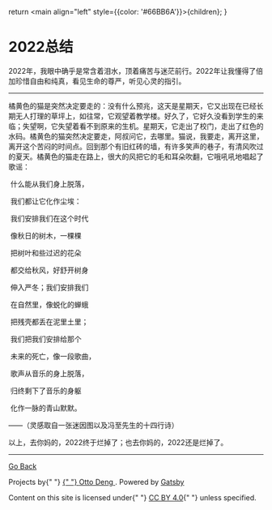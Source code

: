   return <main align="left" style={{color: '#66BB6A'}}>{children}</main>;
}

<title>"2022总结"</title>

# 2022总结

2022年，我眼中确乎是常含着泪水，顶着痛苦与迷茫前行。2022年让我懂得了倍加珍惜自由和纯真，看见生命的尊严，听见心灵的指引。

------



橘黄色的猫是突然决定要走的：没有什么预兆，这天是星期天，它又出现在已经长期无人打理的草坪上，如往常，它观望着教学楼。好久了，它好久没看到学生的来临；失望啊，它失望着看不到原来的生机。星期天，它走出了校门，走出了红色的水码。橘黄色的猫突然决定要走，阿叔问它，去哪里。猫说，我要走，离开这里，离开这个苦闷的时间点。回到那个有旧红砖的墙，有许多笑声的巷子，有清风吹过的夏天。橘黄色的猫走在路上，很大的风把它的毛和耳朵吹翻，它哦吼吼地唱起了歌谣：



​     什么能从我们身上脱落，

​     我们都让它化作尘埃：

​     我们安排我们在这个时代

​     像秋日的树木，一棵棵


​     把树叶和些过迟的花朵

​     都交给秋风，好舒开树身

​     伸入严冬；我们安排我们

​     在自然里，像蜕化的蝉蛾


​     把残壳都丢在泥里土里；

​     我们把我们安排给那个

​     未来的死亡，像一段歌曲，


​      歌声从音乐的身上脱落，

​     归终剩下了音乐的身躯

​     化作一脉的青山默默。


——（灵感取自一张迷因图以及冯至先生的十四行诗）


以上，去你妈的，2022终于烂掉了；也去你妈的，2022还是烂掉了。

------
<a
  align="center"
  color="#F2ABBD"
  width="100%"
  textAlign="center"
  paddingBottom="0.5rem"
  paddingTop="0.5rem">

[Go Back](../)

  <p>
          Projects by{" "}
          <a href="https://ottoqwq.me">
            {" "}
            <hi>Otto Deng</hi>
          </a>
          . Powered by <a href="https://www.gatsbyjs.com/">Gatsby</a>
        </p>
        <p>
          Content on this site is licensed under{" "}
          <a href="https://creativecommons.org/licenses/by/4.0/">CC BY 4.0</a>{" "}
          unless specified.
        </p>
        </a>
